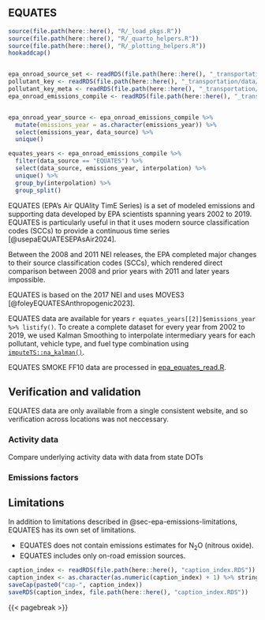## EQUATES {#sec-epa-equates}
```r
source(file.path(here::here(), "R/_load_pkgs.R"))
source(file.path(here::here(), "R/_quarto_helpers.R"))
source(file.path(here::here(), "R/_plotting_helpers.R"))
hookaddcap()


epa_onroad_source_set <- readRDS(file.path(here::here(), "_transportation/data-raw/epa/epa_onroad_source_set.RDS"))
pollutant_key <- readRDS(file.path(here::here(), "_transportation/data/pollutant_key.RDS"))
pollutant_key_meta <- readRDS(file.path(here::here(), "_transportation/data/epa_onroad_source_set.RDS"))
epa_onroad_emissions_compile <- readRDS(file.path(here::here(), "_transportation/data/epa_onroad_emissions_compile.RDS"))


epa_onroad_year_source <- epa_onroad_emissions_compile %>% 
  mutate(emissions_year = as.character(emissions_year)) %>% 
  select(emissions_year, data_source) %>% 
  unique()

equates_years <- epa_onroad_emissions_compile %>% 
  filter(data_source == "EQUATES") %>% 
  select(data_source, emissions_year, interpolation) %>% 
  unique() %>% 
  group_by(interpolation) %>% 
  group_split()
```

EQUATES (EPA’s Air QUAlity TimE Series) is a set of modeled emissions and supporting data developed by EPA scientists spanning years 2002 to 2019. EQUATES is particularly useful in that it uses modern source classification codes (SCCs) to provide a continuous time series [@usepaEQUATESEPAsAir2024].


Between the 2008 and 2011 NEI releases, the EPA completed major changes to their source classification codes (SCCs), which rendered direct comparison between 2008 and prior years with 2011 and later years impossible.


EQUATES is based on the 2017 NEI and uses MOVES3 [@foleyEQUATESAnthropogenic2023]. 

EQUATES data are available for years `r equates_years[[2]]$emissions_year %>% listify()`. To create a complete dataset for every year from 2002 to 2019, we used Kalman Smoothing to interpolate intermediary years for each pollutant, vehicle type, and fuel type combination using [`imputeTS::na_kalman()`](https://steffenmoritz.github.io/imputeTS/). 

EQUATES SMOKE FF10 data are processed in [epa_equates_read.R](data-raw/epa_equates_read.R). 

## Verification and validation

EQUATES data are only available from a single consistent website, and so verification across locations was not neccessary. 


### Activity data

Compare underlying activity data with data from state DOTs

### Emissions factors

## Limitations 

In addition to limitations described in @sec-epa-emissions-limitations, EQUATES has its own set of limitations.

- EQUATES does not contain emissions estimates for N~2~O (nitrous oxide).
- EQUATES includes only on-road emission sources. 

```r
caption_index <- readRDS(file.path(here::here(), "caption_index.RDS"))
caption_index <- as.character(as.numeric(caption_index) + 1) %>% stringr::str_pad(width = 2, side = "left", pad = "0")
saveCap(paste0("cap-", caption_index))
saveRDS(caption_index, file.path(here::here(), "caption_index.RDS"))
```
{{< pagebreak >}}
